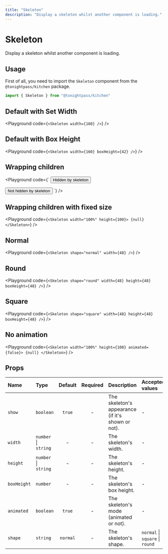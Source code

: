 ```yaml
---
title: "Skeleton"
description: "Display a skeleton whilst another component is loading."
---
```



# Skeleton

Display a skeleton whilst another component is loading.

## Usage

First of all, you need to import the `Skeleton` component from the `@tonightpass/kitchen` package.

```js
import { Skeleton } from "@tonightpass/kitchen"
```

## Default with Set Width

<Playground
  code={`
  <Skeleton width={160} />
`}
/>

## Default with Box Height

<Playground
  code={`
  <Skeleton width={160} boxHeight={42} />
`}
/>

## Wrapping children

<Playground
  code={`
<Container>
  <Container>
    <Skeleton>
      <Button>Hidden by skeleton</Button>
    </Skeleton>
  </Container>
  
  <Container>
    <Skeleton show={false}>
      <Button>Not hidden by skeleton</Button>
    </Skeleton>
  </Container>
</Container>
`}
/>

## Wrapping children with fixed size

<Playground
  code={`
<Skeleton width="100%" height={100}>
  {null}
</Skeleton>
`}
/>

## Normal

<Playground
  code={`
<Skeleton shape="normal" width={48} />
`}
/>

## Round

<Playground
  code={`
<Skeleton shape="round" width={48} height={48} boxHeight={48} />
`}
/>

## Square

<Playground
  code={`
<Skeleton shape="square" width={48} height={48} boxHeight={48} />
`}
/>

## No animation

<Playground
  code={`
<Skeleton width="100%" height={100} animated={false}>
  {null}
</Skeleton>
`}
/>

## Props

| Name | Type | Default | Required | Description | Accepted values |
| :--- | :--- | :-----: | :------: | :---------- | :-------------- |
| `show` | `boolean` | `true` | - | The skeleton's appearance (if it's shown or not). | - |
| `width` | `number` \| `string` | - | - | The skeleton's width. | - |
| `height` | `number` \| `string` | - | - | The skeleton's height. | - |
| `boxHeight` | `number` | - | - | The skeleton's box height. | - |
| `animated` | `boolean` | `true` | - | The skeleton's mode (animated or not). | - |
| `shape` | `string` | `normal` | - | The skeleton's shape. | `normal` \| `square` \| `round` |
